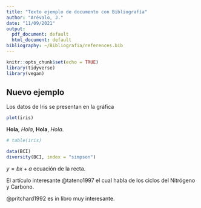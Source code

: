 ```yaml
---
title: "Texto ejemplo de documento con Bibliografía"
author: "Arévalo, J."
date: "11/09/2021"
output:
  pdf_document: default
  html_document: default
bibliography: ~/Bibliografia/references.bib
---
```


```r
knitr::opts_chunk$set(echo = TRUE)
library(tidyverse)
library(vegan)
```

## Nuevo ejemplo

Los datos de Iris se presentan en la gráfica

```r
plot(iris)
```

**Hola**, *Hola*, __Hola__, _Hola_.

```r
# table(iris)
```

```r
data(BCI)
diversity(BCI, index = "simpson")
```

$y = bx +a$ ecuación de la recta.

El artículo interesante @tateno1997 el cual habla de los ciclos del Nitrógeno y Carbono.

@pritchard1992 es in libro muy interesante.
